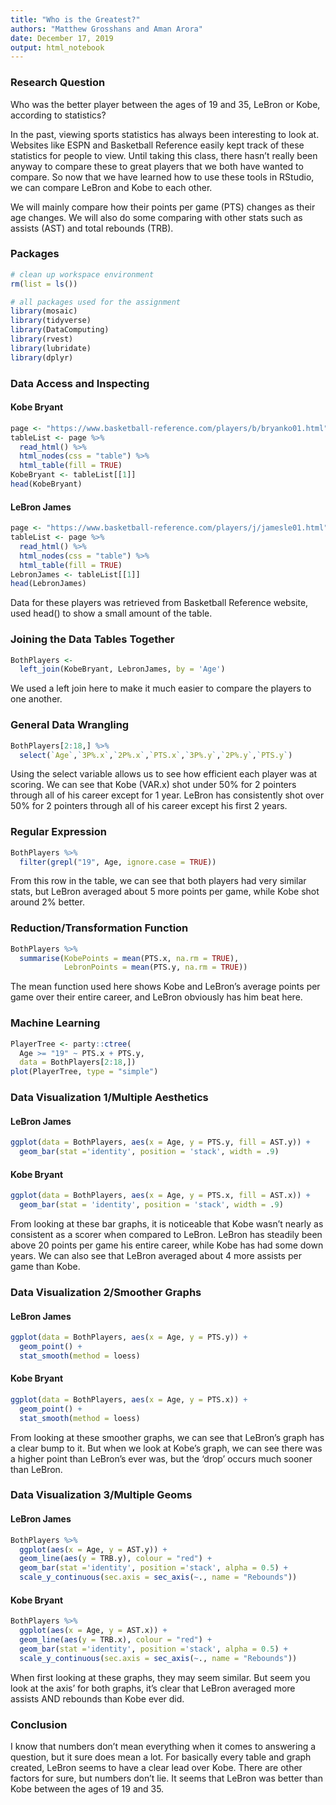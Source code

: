 ```yaml
---
title: "Who is the Greatest?"
authors: "Matthew Grosshans and Aman Arora"
date: December 17, 2019
output: html_notebook
---
```


### Research Question
Who was the better player between the ages of 19 and 35, LeBron or Kobe, according to statistics?

In the past, viewing sports statistics has always been interesting to look at. Websites like ESPN and Basketball Reference easily kept track of these statistics for people to view. Until taking this class, there hasn't really been anyway to compare these to great players that we both have wanted to compare. So now that we have learned how to use these tools in RStudio, we can compare LeBron and Kobe to each other.

We will mainly compare how their points per game (PTS) changes as their age changes. We will also do some comparing with other stats such as assists (AST) and total rebounds (TRB).

### Packages

```r
# clean up workspace environment
rm(list = ls())

# all packages used for the assignment
library(mosaic)
library(tidyverse)
library(DataComputing)
library(rvest)
library(lubridate)
library(dplyr)
```

### Data Access and Inspecting

#### Kobe Bryant
```r
page <- "https://www.basketball-reference.com/players/b/bryanko01.html"
tableList <- page %>%
  read_html() %>%
  html_nodes(css = "table") %>%
  html_table(fill = TRUE)
KobeBryant <- tableList[[1]]
head(KobeBryant)
```
#### LeBron James
```r
page <- "https://www.basketball-reference.com/players/j/jamesle01.html"
tableList <- page %>%
  read_html() %>%
  html_nodes(css = "table") %>%
  html_table(fill = TRUE)
LebronJames <- tableList[[1]]
head(LebronJames)
```
Data for these players was retrieved from Basketball Reference website, used head() to show a small amount of the table.


### Joining the Data Tables Together
```r
BothPlayers <-
  left_join(KobeBryant, LebronJames, by = 'Age')
```
We used a left join here to make it much easier to compare the players to one another.


### General Data Wrangling
```r
BothPlayers[2:18,] %>%
  select(`Age`,`3P%.x`,`2P%.x`,`PTS.x`,`3P%.y`,`2P%.y`,`PTS.y`)
```
Using the select variable allows us to see how efficient each player was at scoring. We can see that Kobe (VAR.x) shot under 50% for 2 pointers through all of his career except for 1 year. LeBron has consistently shot over 50% for 2 pointers through all of his career except his first 2 years.

### Regular Expression
```r
BothPlayers %>% 
  filter(grepl("19", Age, ignore.case = TRUE)) 
```
From this row in the table, we can see that both players had very similar stats, but LeBron averaged about 5 more points per game, while Kobe shot around 2% better.

### Reduction/Transformation Function
```r
BothPlayers %>% 
  summarise(KobePoints = mean(PTS.x, na.rm = TRUE), 
            LebronPoints = mean(PTS.y, na.rm = TRUE))
```
The mean function used here shows Kobe and LeBron's average points per game over their entire career, and LeBron obviously has him beat here.

### Machine Learning
```r
PlayerTree <- party::ctree(
  Age >= "19" ~ PTS.x + PTS.y, 
  data = BothPlayers[2:18,])
plot(PlayerTree, type = "simple")
```


### Data Visualization 1/Multiple Aesthetics

#### LeBron James
```r
ggplot(data = BothPlayers, aes(x = Age, y = PTS.y, fill = AST.y)) +
  geom_bar(stat ='identity', position = 'stack', width = .9) 
```
#### Kobe Bryant
```r
ggplot(data = BothPlayers, aes(x = Age, y = PTS.x, fill = AST.x)) +
  geom_bar(stat = 'identity', position = 'stack', width = .9) 
```
From looking at these bar graphs, it is noticeable that Kobe wasn't nearly as consistent as a scorer when compared to LeBron. LeBron has steadily been above 20 points per game his entire career, while Kobe has had some down years. We can also see that LeBron averaged about 4 more assists per game than Kobe.

### Data Visualization 2/Smoother Graphs

#### LeBron James
```r
ggplot(data = BothPlayers, aes(x = Age, y = PTS.y)) +
  geom_point() + 
  stat_smooth(method = loess) 
```
#### Kobe Bryant
```r
ggplot(data = BothPlayers, aes(x = Age, y = PTS.x)) +
  geom_point() + 
  stat_smooth(method = loess) 
```
From looking at these smoother graphs, we can see that LeBron's graph has a clear bump to it. But when we look at Kobe's graph, we can see there was a higher point than LeBron's ever was, but the 'drop' occurs much sooner than LeBron.

### Data Visualization 3/Multiple Geoms

#### LeBron James
```r
BothPlayers %>%
  ggplot(aes(x = Age, y = AST.y)) + 
  geom_line(aes(y = TRB.y), colour = "red") +
  geom_bar(stat ='identity', position ='stack', alpha = 0.5) +
  scale_y_continuous(sec.axis = sec_axis(~., name = "Rebounds"))
```
#### Kobe Bryant
```r
BothPlayers %>%
  ggplot(aes(x = Age, y = AST.x)) + 
  geom_line(aes(y = TRB.x), colour = "red") +
  geom_bar(stat ='identity', position ='stack', alpha = 0.5) +
  scale_y_continuous(sec.axis = sec_axis(~., name = "Rebounds"))
```
When first looking at these graphs, they may seem similar. But seem you look at the axis' for both graphs, it's clear that LeBron averaged more assists AND rebounds than Kobe ever did.

### Conclusion
I know that numbers don't mean everything when it comes to answering a question, but it sure does mean a lot. For basically every table and graph created, LeBron seems to have a clear lead over Kobe. There are other factors for sure, but numbers don't lie. It seems that LeBron was better than Kobe between the ages of 19 and 35.

